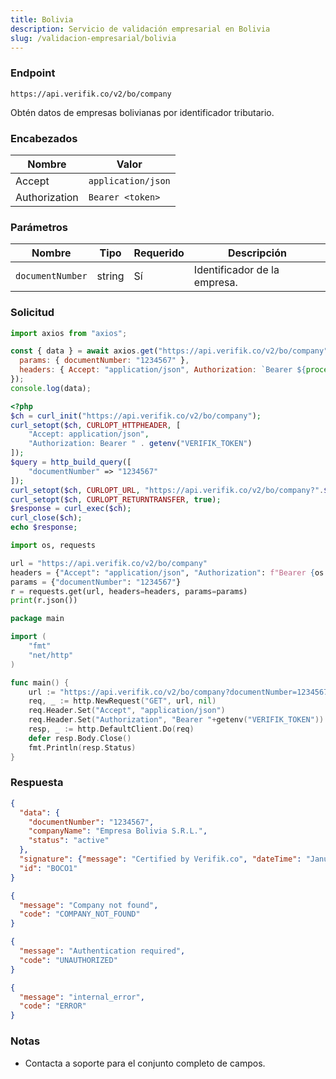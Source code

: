 ```yaml
---
title: Bolivia
description: Servicio de validación empresarial en Bolivia
slug: /validacion-empresarial/bolivia
---
```


### Endpoint

```
https://api.verifik.co/v2/bo/company
```

Obtén datos de empresas bolivianas por identificador tributario.

### Encabezados

| Nombre | Valor |
| --- | --- |
| Accept | `application/json` |
| Authorization | `Bearer <token>` |

### Parámetros

| Nombre | Tipo | Requerido | Descripción |
| --- | --- | --- | --- |
| `documentNumber` | string | Sí | Identificador de la empresa. |

### Solicitud


<Tabs>
  <TabItem value="node" label="Node.js">

```javascript
import axios from "axios";

const { data } = await axios.get("https://api.verifik.co/v2/bo/company", {
  params: { documentNumber: "1234567" },
  headers: { Accept: "application/json", Authorization: `Bearer ${process.env.VERIFIK_TOKEN}` },
});
console.log(data);
```

  </TabItem>
  <TabItem value="php" label="PHP">

```php
<?php
$ch = curl_init("https://api.verifik.co/v2/bo/company");
curl_setopt($ch, CURLOPT_HTTPHEADER, [
    "Accept: application/json",
    "Authorization: Bearer " . getenv("VERIFIK_TOKEN")
]);
$query = http_build_query([
    "documentNumber" => "1234567"
]);
curl_setopt($ch, CURLOPT_URL, "https://api.verifik.co/v2/bo/company?".$query);
curl_setopt($ch, CURLOPT_RETURNTRANSFER, true);
$response = curl_exec($ch);
curl_close($ch);
echo $response;
```

  </TabItem>
  <TabItem value="python" label="Python">

```python
import os, requests

url = "https://api.verifik.co/v2/bo/company"
headers = {"Accept": "application/json", "Authorization": f"Bearer {os.getenv('VERIFIK_TOKEN')}"}
params = {"documentNumber": "1234567"}
r = requests.get(url, headers=headers, params=params)
print(r.json())
```

  </TabItem>
  <TabItem value="go" label="Go">

```go
package main

import (
    "fmt"
    "net/http"
)

func main() {
    url := "https://api.verifik.co/v2/bo/company?documentNumber=1234567"
    req, _ := http.NewRequest("GET", url, nil)
    req.Header.Set("Accept", "application/json")
    req.Header.Set("Authorization", "Bearer "+getenv("VERIFIK_TOKEN"))
    resp, _ := http.DefaultClient.Do(req)
    defer resp.Body.Close()
    fmt.Println(resp.Status)
}
```

  </TabItem>
</Tabs>

### Respuesta

<Tabs>
  <TabItem value="200" label="200">

```json
{
  "data": {
    "documentNumber": "1234567",
    "companyName": "Empresa Bolivia S.R.L.",
    "status": "active"
  },
  "signature": {"message": "Certified by Verifik.co", "dateTime": "January 16, 2024 3:44 PM"},
  "id": "BOCO1"
}
```

  </TabItem>
  <TabItem value="404" label="404">

```json
{
  "message": "Company not found",
  "code": "COMPANY_NOT_FOUND"
}
```

  </TabItem>
  <TabItem value="401" label="401">

```json
{
  "message": "Authentication required",
  "code": "UNAUTHORIZED"
}
```

  </TabItem>
  <TabItem value="500" label="500">

```json
{
  "message": "internal_error",
  "code": "ERROR"
}
```

  </TabItem>
</Tabs>

### Notas

- Contacta a soporte para el conjunto completo de campos.


